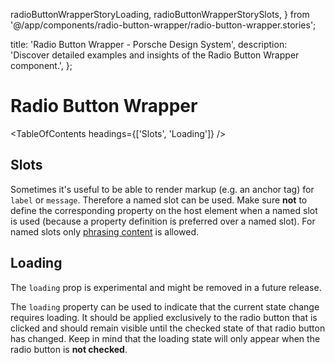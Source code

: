   radioButtonWrapperStoryLoading,
  radioButtonWrapperStorySlots,
} from '@/app/components/radio-button-wrapper/radio-button-wrapper.stories';

  title: 'Radio Button Wrapper - Porsche Design System',
  description: 'Discover detailed examples and insights of the Radio Button Wrapper component.',
};

# Radio Button Wrapper <ComponentStatus tagName="p-radio-button-wrapper"></ComponentStatus>

<TableOfContents headings={['Slots', 'Loading']} />

## Slots

Sometimes it's useful to be able to render markup (e.g. an anchor tag) for `label` or `message`. Therefore a named slot
can be used. Make sure **not** to define the corresponding property on the host element when a named slot is used
(because a property definition is preferred over a named slot). For named slots only
[phrasing content](https://developer.mozilla.org/en-US/docs/Web/Guide/HTML/Content_categories#Phrasing_content) is
allowed.

<ComponentStory story={radioButtonWrapperStorySlots} />

## Loading

<Notification heading="Attention" heading-tag="h3" state="warning">
  The <code>loading</code> prop is experimental and might be removed in a future release.
</Notification>

The `loading` property can be used to indicate that the current state change requires loading. It should be applied
exclusively to the radio button that is clicked and should remain visible until the checked state of that radio button
has changed. Keep in mind that the loading state will only appear when the radio button is **not checked**.

<ComponentStory story={radioButtonWrapperStoryLoading} />
